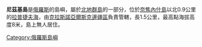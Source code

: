 '''尼茲基島'''是[[俄羅斯|俄羅斯]]的島嶼，屬於[[北地群島|北地群島]]的一部分，位於[[奈焦內什島|奈焦內什島]]以北0.9公里的[[拉普捷夫海|拉普捷夫海]]，由[[克拉斯諾亞爾斯克邊疆區|克拉斯諾亞爾斯克邊疆區]]負責管轄，長1.5公里，最高點海拔高度8米，島上無人居住。

{{Russia-geo-stub}}
[[Category:俄羅斯島嶼|Category:俄羅斯島嶼]]